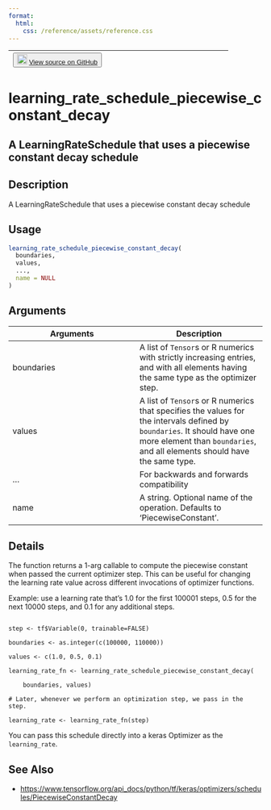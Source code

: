 ```yaml
---
format:
  html:
    css: /reference/assets/reference.css
---
```


| <button class="button"> ![](/reference/assets/GitHub-Mark-32px.png){width="20"} [View source on GitHub](https://github.com/rstudio/keras//blob/main/R/learning_rate_schedules.R#L288) </button> |
|:------------------------------:|:--------------------------------------:|

# learning_rate_schedule_piecewise_constant_decay

## A LearningRateSchedule that uses a piecewise constant decay schedule

## Description
A LearningRateSchedule that uses a piecewise constant decay schedule 


## Usage
```r
learning_rate_schedule_piecewise_constant_decay( 
  boundaries, 
  values, 
  ..., 
  name = NULL 
) 
```

## Arguments
|Arguments|Description|
|---|---|
| boundaries | A list of `Tensor`s or R numerics with strictly increasing entries, and with all elements having the same type as the optimizer step. |
| values | A list of `Tensor`s or R numerics that specifies the values for the intervals defined by `boundaries`. It should have one more element than `boundaries`, and all elements should have the same type. |
| ... | For backwards and forwards compatibility |
| name | A string. Optional name of the operation. Defaults to 'PiecewiseConstant'. |

## Details

The function returns a 1-arg callable to compute the piecewise constant when passed the current optimizer step. This can be useful for changing the learning rate value across different invocations of optimizer functions. 

Example: use a learning rate that's 1.0 for the first 100001 steps, 0.5 for the next 10000 steps, and 0.1 for any additional steps. 

```

step <- tf$Variable(0, trainable=FALSE) 

boundaries <- as.integer(c(100000, 110000)) 

values <- c(1.0, 0.5, 0.1) 

learning_rate_fn <- learning_rate_schedule_piecewise_constant_decay( 

    boundaries, values) 

# Later, whenever we perform an optimization step, we pass in the step. 

learning_rate <- learning_rate_fn(step) 

```

You can pass this schedule directly into a keras Optimizer as the `learning_rate`. 





## See Also
- [https://www.tensorflow.org/api_docs/python/tf/keras/optimizers/schedules/PiecewiseConstantDecay](https://www.tensorflow.org/api_docs/python/tf/keras/optimizers/schedules/PiecewiseConstantDecay)

